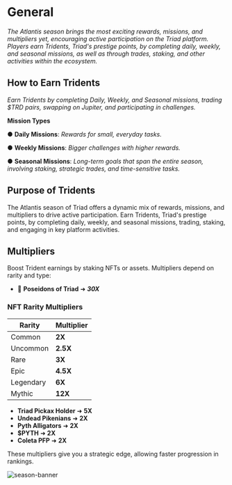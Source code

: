 
# General

_The Atlantis season brings the most exciting rewards, missions, and multipliers yet, encouraging active participation on the Triad platform. Players earn Tridents, Triad's prestige points, by completing daily, weekly, and seasonal missions, as well as through trades, staking, and other activities within the ecosystem._

## How to Earn Tridents

_Earn Tridents by completing Daily, Weekly, and Seasonal missions, trading $TRD pairs, swapping on Jupiter, and participating in challenges._

**Mission Types**

● **Daily Missions**: _Rewards for small, everyday tasks._

● **Weekly Missions**: _Bigger challenges with higher rewards._

● **Seasonal Missions**: _Long-term goals that span the entire season, involving staking, strategic trades, and time-sensitive tasks._

## Purpose of Tridents

The Atlantis season of Triad offers a dynamic mix of rewards, missions, and multipliers to drive active participation. Earn Tridents, Triad's prestige points, by completing daily, weekly, and seasonal missions, trading, staking, and engaging in key platform activities.

## Multipliers

Boost Trident earnings by staking NFTs or assets. Multipliers depend on rarity and type:

- 🔱 **Poseidons of Triad** ➜ **_30X_**

### NFT Rarity Multipliers

| **Rarity** | **Multiplier** |
| ---------- | -------------- |
| Common     | **2X**         |
| Uncommon   | **2.5X**       |
| Rare       | **3X**         |
| Epic       | **4.5X**       |
| Legendary  | **6X**         |
| Mythic     | **12X**        |

- **Triad Pickax Holder** ➜ **5X**
- **Undead Pikenians** ➜ **2X**
- **Pyth Alligators** ➜ **2X**
- **$PYTH** ➜ **2X**
- **Coleta PFP** ➜ **2X**

These multipliers give you a strategic edge, allowing faster progression in rankings.

![season-banner](/images/multipliers.png)
